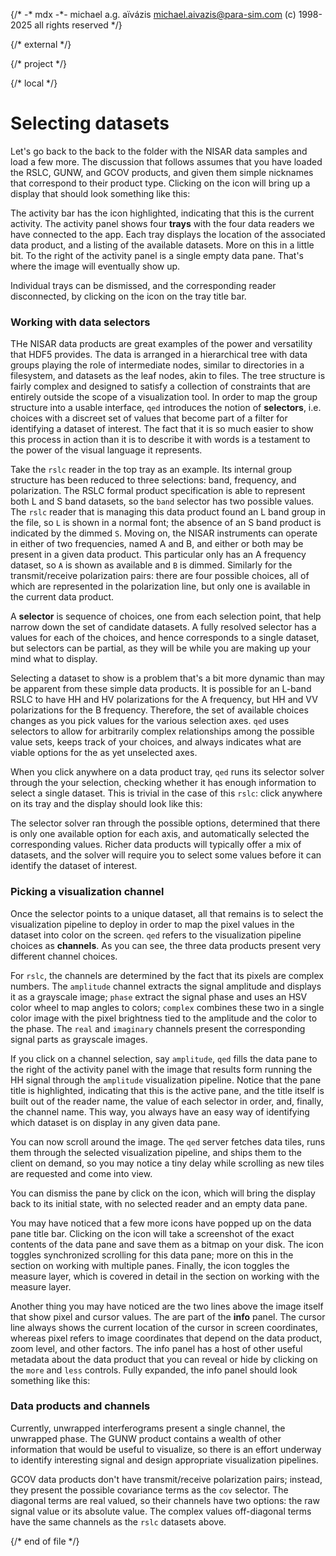 {/*
    -* mdx -*-
    michael a.g. aïvázis <michael.aivazis@para-sim.com>
    (c) 1998-2025 all rights reserved
*/}

{/* external */}

{/* project */}

{/* local */}


# <a name="datasets" />Selecting datasets

Let's go back to the back to the folder with the NISAR data samples and load a few more. The
discussion that follows assumes that you have loaded the RSLC, GUNW, and GCOV products, and
given them simple nicknames that correspond to their product type. Clicking on the
<Badge><Data/></Badge> icon will bring up a display that should look something like this:

<Screenshot src="figures/qed-datasets-start.png" />

The activity bar has the <Badge><Data/></Badge> icon highlighted, indicating that this is the
current activity. The activity panel shows four **trays** with the four data readers we have
connected to the app. Each tray displays the location of the associated data product, and a listing
of the available datasets. More on this in a little bit. To the right of the activity panel is a
single empty data pane. That's where the image will eventually show up.

Individual trays can be dismissed, and the corresponding reader disconnected, by clicking on the
<Badge><X /></Badge> icon on the tray title bar.

### <a name="#datasets.selectors" />Working with data selectors

THe NISAR data products are great examples of the power and versatility that HDF5 provides. The data
is arranged in a hierarchical tree with data groups playing the role of intermediate nodes, similar
to directories in a filesystem, and datasets as the leaf nodes, akin to files. The tree structure
is fairly complex and designed to satisfy a collection of constraints that are entirely outside the
scope of a visualization tool. In order to map the group structure into a usable interface, `qed`
introduces the notion of **selectors**, i.e. choices with a discreet set of values that become part
of a filter for identifying a dataset of interest. The fact that it is so much easier to show this
process in action than it is to describe it with words is a testament to the power of the visual
language it represents.

Take the `rslc` reader in the top tray as an example. Its internal group structure has been reduced
to three selections: band, frequency, and polarization. The RSLC formal product specification is
able to represent both L and S band datasets, so the `band` selector has two possible values. The
`rslc` reader that is managing this data product found an L band group in the file, so `L` is shown
in a normal font; the absence of an S band product is indicated by the dimmed `S`. Moving on, the
NISAR instruments can operate in either of two frequencies, named A and B, and either or both may be
present in a given data product. This particular only has an A frequency dataset, so `A` is shown as
available and `B` is dimmed. Similarly for the transmit/receive polarization pairs: there are four
possible choices, all of which are represented in the polarization line, but only one is available
in the current data product.

A **selector** is sequence of choices, one from each selection point, that help narrow down the set of
candidate datasets. A fully resolved selector has a values for each of the choices, and hence
corresponds to a single dataset, but selectors can be partial, as they will be while you are making
up your mind what to display.

Selecting a dataset to show is a problem that's a bit more dynamic than may be apparent from these
simple data products. It is possible for an L-band RSLC to have HH and HV polarizations for the A
frequency, but HH and VV polarizations for the B frequency. Therefore, the set of available choices
changes as you pick values for the various selection axes. `qed` uses selectors to allow for
arbitrarily complex relationships among the possible value sets, keeps track of your choices, and
always indicates what are viable options for the as yet unselected axes.

When you click anywhere on a data product tray, `qed` runs its selector solver through the your
selection, checking whether it has enough information to select a single dataset. This is trivial in
the case of this `rslc`: click anywhere on its tray and the display should look like this:

<Screenshot src="figures/qed-datasets-rslc-selectors.png" />

The selector solver ran through the possible options, determined that there is only one available
option for each axis, and automatically selected the corresponding values. Richer data products will
typically offer a mix of datasets, and the solver will require you to select some values before it
can identify the dataset of interest.

### <a name="#datasets.channels" />Picking a visualization channel

Once the selector points to a unique dataset, all that remains is to select the visualization
pipeline to deploy in order to map the pixel values in the dataset into color on the screen. `qed`
refers to the visualization pipeline choices as **channels**. As you can see, the three data
products present very different channel choices.

 For `rslc`, the channels are determined by the fact that its pixels are complex numbers. The
`amplitude` channel extracts the signal amplitude and displays it as a grayscale image; `phase`
extract the signal phase and uses an HSV color wheel to map angles to colors; `complex` combines
these two in a single color image with the pixel brightness tied to the amplitude and the color to
the phase. The `real` and `imaginary` channels present the corresponding signal parts as grayscale
images.

If you click on a channel selection, say `amplitude`, `qed` fills the data pane to the right of the
activity panel with the image that results form running the HH signal through the `amplitude`
visualization pipeline. Notice that the pane title is highlighted, indicating that this is the
active pane, and the title itself is built out of the reader name, the value of each selector in
order, and, finally, the channel name. This way, you always have an easy way of identifying which
dataset is on display in any given data pane.

<Screenshot src="figures/qed-datasets-rslc-channel.png" />

You can now scroll around the image. The `qed` server fetches data tiles, runs them through the
selected visualization pipeline, and ships them to the client on demand, so you may notice a tiny
delay while scrolling as new tiles are requested and come into view.

You can dismiss the pane by click on the <Badge><X/></Badge> icon, which will bring the display
back to its initial state, with no selected reader and an empty data pane.

You may have noticed that a few more icons have popped up on the data pane title bar. Clicking on
the <Badge><Camera/></Badge> icon will take a screenshot of the exact contents of the data pane and
save them as a bitmap on your disk. The <Badge><Eye/></Badge> icon toggles synchronized scrolling
for this data pane; more on this in the section on working with multiple panes. Finally, the
<Badge><Target/></Badge> icon toggles the measure layer, which is covered in detail in the
section on working with the measure layer.

Another thing you may have noticed are the two lines above the image itself that show pixel and
cursor values. The are part of the **info** panel. The cursor line always shows the current location
of the cursor in screen coordinates, whereas pixel refers to image coordinates that depend on the
data product, zoom level, and other factors. The info panel has a host of other useful metadata
about the data product that you can reveal or hide by clicking on the `more` and `less` controls.
Fully expanded, the info panel should look something like this:

<Screenshot src="figures/qed-datasets-rslc-info.png" />

### <a name="#datasets.availability" />Data products and channels

Currently, unwrapped interferograms present a single channel, the unwrapped phase. The GUNW product
contains a wealth of other information that would be useful to visualize, so there is an effort
underway to identify interesting signal and design appropriate visualization pipelines.

GCOV data products don't have transmit/receive polarization pairs; instead, they present the
possible covariance terms as the `cov` selector. The diagonal terms are real valued, so their
channels have two options: the raw signal value or its absolute value. The complex values
off-diagonal terms have the same channels as the `rslc` datasets above.

{/* end of file */}

